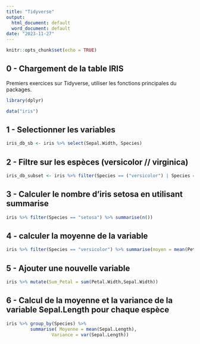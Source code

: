 ---
title: "Tidyverse"
output:
  html_document: default
  word_document: default
date: "2023-11-27"
---

```{r setup, include=TRUE}
knitr::opts_chunk$set(echo = TRUE)
```

## 0 - Chargement de la table IRIS

Premiers exercices sur Tidyverse, utiliser les fonctions principales du packages.

```{r Introduction, echo=TRUE}
library(dplyr)

data("iris")
```

## 1 - Selectionner les variables 

```{r question1, echo=TRUE}
iris_db_sb <- iris %>% select(Sepal.Width, Species)
```

## 2 - Filtre sur les espèces (versicolor // virginica)


```{r question2, echo=TRUE}
iris_db_subset <- iris %>% filter(Species == ("versicolor") | Species == ("virginica") )
```


## 3 - Calculer le nombre d'iris setosa en utilisant summarise 


```{r question3, echo=TRUE}
iris %>% filter(Species == "setosa") %>% summarise(n())
```

## 4 - calculer la moyenne de la variable 


```{r question4, echo=TRUE}
iris %>% filter(Species == "versicolor") %>% summarise(moyen = mean(Petal.Width))
```

## 5 - Ajouter une nouvelle variable


```{r question5, echo=TRUE}
iris %>% mutate(Sum_Petal = sum(Petal.Width,Sepal.Width))
```

## 6 - Calcul de la moyenne et la variance de la variable Sepal.Length pour chaque espèce


```{r question6, echo=TRUE}

iris %>% group_by(Species) %>%
         summarise( Moyenne = mean(Sepal.Length),
                 Variance = var(Sepal.Length))

```


